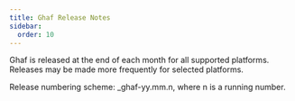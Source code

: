 ```yaml
---
title: Ghaf Release Notes
sidebar:
  order: 10
---
```


Ghaf is released at the end of each month for all supported platforms. Releases may be made more frequently for selected platforms.

Release numbering scheme: _ghaf-yy.mm.n, where n is a running number.

